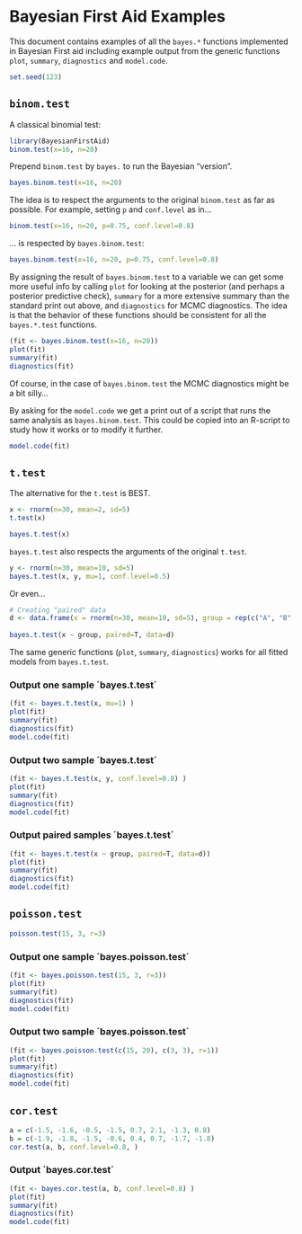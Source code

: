 <!--
%\VignetteEngine{knitr::knitr}
%\VignetteIndexEntry{Bayesian First Aid Tutorial}
-->

Bayesian First Aid Examples
========================================================

This document contains examples of all the `bayes.*` functions implemented in Bayesian First aid including example output from the generic functions `plot`, `summary`, `diagnostics` and `model.code`.

```r
set.seed(123)
```


`binom.test`
------------
A classical binomial test:
```r
library(BayesianFirstAid)
binom.test(x=16, n=20)
```
Prepend `binom.test` by `bayes.` to run the Bayesian "version".
```r
bayes.binom.test(x=16, n=20)
```
The idea is to respect the arguments to the original `binom.test` as far as possible. For example, setting `p` and `conf.level` as in...

```r
binom.test(x=16, n=20, p=0.75, conf.level=0.8)
```
... is respected by `bayes.binom.test`:

```r
bayes.binom.test(x=16, n=20, p=0.75, conf.level=0.8)
```

By assigning the result of `bayes.binom.test` to a variable we can get some more useful info by calling `plot` for looking at the posterior (and perhaps a posterior predictive check), `summary` for a more extensive summary than the standard print out above, and `diagnostics` for MCMC diagnostics. The idea is that the behavior of these functions should be consistent for all the `bayes.*.test` functions.  

```r
(fit <- bayes.binom.test(x=16, n=20))
plot(fit)
summary(fit)
diagnostics(fit)
```

Of course, in the case of `bayes.binom.test` the MCMC diagnostics might be a bit silly...

By asking for the `model.code` we get a print out of a script that runs the same analysis as `bayes.binom.test`. This could be copied into an R-script to study how it works or to modify it further.

```r
model.code(fit)
```


`t.test`
------------

The alternative for the `t.test` is BEST.

```r
x <- rnorm(n=30, mean=2, sd=5)
t.test(x)
```

```r
bayes.t.test(x)
```

`bayes.t.test` also respects the arguments of the original `t.test`.

```r
y <- rnorm(n=30, mean=10, sd=5)
bayes.t.test(x, y, mu=1, conf.level=0.5)
```
Or even...

```r
# Creating "paired" data
d <- data.frame(x = rnorm(n=30, mean=10, sd=5), group = rep(c("A", "B"), 15))
                
bayes.t.test(x ~ group, paired=T, data=d)
```

The same generic functions (`plot`, `summary`, `diagnostics`) works for all fitted models from `bayes.t.test`.

### Output one sample ´bayes.t.test´

```r
(fit <- bayes.t.test(x, mu=1) )
plot(fit)
summary(fit)
diagnostics(fit)
model.code(fit)
```

### Output two sample ´bayes.t.test´

```r
(fit <- bayes.t.test(x, y, conf.level=0.8) )
plot(fit)
summary(fit)
diagnostics(fit)
model.code(fit)
```

### Output paired samples ´bayes.t.test´

```r
(fit <- bayes.t.test(x ~ group, paired=T, data=d))
plot(fit)
summary(fit)
diagnostics(fit)
model.code(fit)
```

`poisson.test`
------------

```r
poisson.test(15, 3, r=3)
```


### Output one sample ´bayes.poisson.test´

```r
(fit <- bayes.poisson.test(15, 3, r=3))
plot(fit)
summary(fit)
diagnostics(fit)
model.code(fit)
```

### Output two sample ´bayes.poisson.test´

```r
(fit <- bayes.poisson.test(c(15, 20), c(3, 3), r=1))
plot(fit)
summary(fit)
diagnostics(fit)
model.code(fit)
```

`cor.test`
------------

```r
a = c(-1.5, -1.6, -0.5, -1.5, 0.7, 2.1, -1.3, 0.8)
b = c(-1.9, -1.8, -1.5, -0.6, 0.4, 0.7, -1.7, -1.8)
cor.test(a, b, conf.level=0.8, )
```

### Output ´bayes.cor.test´

```r
(fit <- bayes.cor.test(a, b, conf.level=0.8) )
plot(fit)
summary(fit)
diagnostics(fit)
model.code(fit)
```


